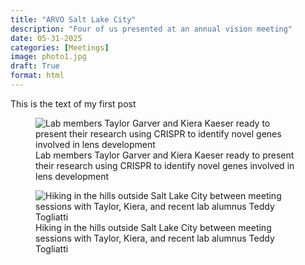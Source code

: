 ```yaml
---
title: "ARVO Salt Lake City"
description: "Four of us presented at an annual vision meeting" 
date: 05-31-2025
categories: [Meetings]
image: photo1.jpg
draft: True
format: html
---
```


This is the text of my first post

::: {layout-ncol="2"}
![Lab members Taylor Garver and Kiera Kaeser ready to present their research using CRISPR to identify novel genes involved in lens development](photo1.jpg)

![Hiking in the hills outside Salt Lake City between meeting sessions with Taylor, Kiera, and recent lab alumnus Teddy Togliatti](photo2.jpg)
:::
